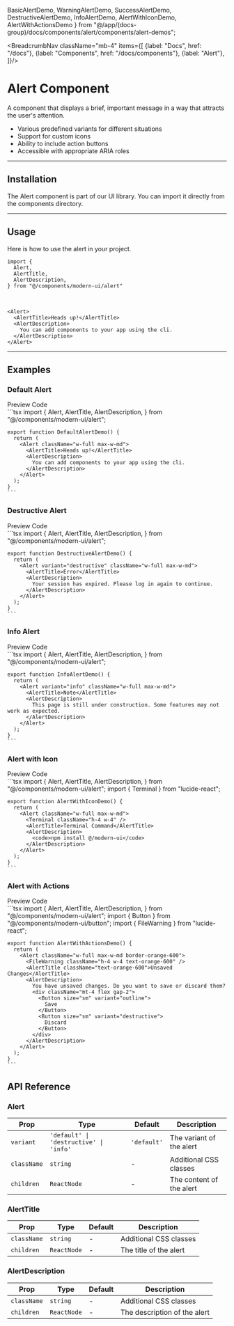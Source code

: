   BasicAlertDemo,
  WarningAlertDemo,
  SuccessAlertDemo,
  DestructiveAlertDemo,
  InfoAlertDemo,
  AlertWithIconDemo,
  AlertWithActionsDemo
} from "@/app/(docs-group)/docs/components/alert/components/alert-demos";

<BreadcrumbNav className="mb-4" items={[
  {label: "Docs", href: "/docs"},
  {label: "Components", href: "/docs/components"},
  {label: "Alert"},
]}/>

<PreviewAlert/>

# Alert Component

A component that displays a brief, important message in a way that attracts the user's attention.

- Various predefined variants for different situations
- Support for custom icons
- Ability to include action buttons
- Accessible with appropriate ARIA roles

---

## Installation

The Alert component is part of our UI library. You can import it directly from the components directory.

<AlertInstallation/>

---

## Usage

Here is how to use the alert in your project.

```tsx
import {
  Alert,
  AlertTitle,
  AlertDescription,
} from "@/components/modern-ui/alert"
```

<br/>

```tsx
<Alert>
  <AlertTitle>Heads up!</AlertTitle>
  <AlertDescription>
    You can add components to your app using the cli.
  </AlertDescription>
</Alert>
```

---

## Examples

### Default Alert

<Tabs defaultValue="preview">
  <TabsList>
    <TabsTrigger value="preview">Preview</TabsTrigger>
    <TabsTrigger value="code">Code</TabsTrigger>
  </TabsList>
  <TabsContent value="preview" className="p-6 border rounded-md mt-2 relative min-h-[200px]">
    <div className="absolute inset-0 bg-[radial-gradient(#80808080_1px,transparent_1px)] [background-size:16px_16px] opacity-50"></div>
    <div className="flex justify-center items-center h-full z-10 relative min-h-[200px]">
      <BasicAlertDemo />
    </div>
  </TabsContent>
  <TabsContent value="code">
    ```tsx
    import {
      Alert,
      AlertTitle,
      AlertDescription,
    } from "@/components/modern-ui/alert";

    export function DefaultAlertDemo() {
      return (
        <Alert className="w-full max-w-md">
          <AlertTitle>Heads up!</AlertTitle>
          <AlertDescription>
            You can add components to your app using the cli.
          </AlertDescription>
        </Alert>
      );
    }
    ```
  </TabsContent>
</Tabs>

### Destructive Alert

<Tabs defaultValue="preview">
  <TabsList>
    <TabsTrigger value="preview">Preview</TabsTrigger>
    <TabsTrigger value="code">Code</TabsTrigger>
  </TabsList>
  <TabsContent value="preview" className="p-6 border rounded-md mt-2 relative min-h-[200px]">
    <div className="absolute inset-0 bg-[radial-gradient(#80808080_1px,transparent_1px)] [background-size:16px_16px] opacity-50"></div>
    <div className="flex justify-center items-center h-full z-10 relative min-h-[200px]">
      <DestructiveAlertDemo />
    </div>
  </TabsContent>
  <TabsContent value="code">
    ```tsx
    import {
      Alert,
      AlertTitle,
      AlertDescription,
    } from "@/components/modern-ui/alert";

    export function DestructiveAlertDemo() {
      return (
        <Alert variant="destructive" className="w-full max-w-md">
          <AlertTitle>Error</AlertTitle>
          <AlertDescription>
            Your session has expired. Please log in again to continue.
          </AlertDescription>
        </Alert>
      );
    }
    ```
  </TabsContent>
</Tabs>

### Info Alert

<Tabs defaultValue="preview">
  <TabsList>
    <TabsTrigger value="preview">Preview</TabsTrigger>
    <TabsTrigger value="code">Code</TabsTrigger>
  </TabsList>
  <TabsContent value="preview" className="p-6 border rounded-md mt-2 relative min-h-[200px]">
    <div className="absolute inset-0 bg-[radial-gradient(#80808080_1px,transparent_1px)] [background-size:16px_16px] opacity-50"></div>
    <div className="flex justify-center items-center h-full z-10 relative min-h-[200px]">
      <InfoAlertDemo />
    </div>
  </TabsContent>
  <TabsContent value="code">
    ```tsx
    import {
      Alert,
      AlertTitle,
      AlertDescription,
    } from "@/components/modern-ui/alert";

    export function InfoAlertDemo() {
      return (
        <Alert variant="info" className="w-full max-w-md">
          <AlertTitle>Note</AlertTitle>
          <AlertDescription>
            This page is still under construction. Some features may not work as expected.
          </AlertDescription>
        </Alert>
      );
    }
    ```
  </TabsContent>
</Tabs>

### Alert with Icon

<Tabs defaultValue="preview">
  <TabsList>
    <TabsTrigger value="preview">Preview</TabsTrigger>
    <TabsTrigger value="code">Code</TabsTrigger>
  </TabsList>
  <TabsContent value="preview" className="p-6 border rounded-md mt-2 relative min-h-[200px]">
    <div className="absolute inset-0 bg-[radial-gradient(#80808080_1px,transparent_1px)] [background-size:16px_16px] opacity-50"></div>
    <div className="flex justify-center items-center h-full z-10 relative min-h-[200px]">
      <AlertWithIconDemo />
    </div>
  </TabsContent>
  <TabsContent value="code">
    ```tsx
    import {
      Alert,
      AlertTitle,
      AlertDescription,
    } from "@/components/modern-ui/alert";
    import { Terminal } from "lucide-react";

    export function AlertWithIconDemo() {
      return (
        <Alert className="w-full max-w-md">
          <Terminal className="h-4 w-4" />
          <AlertTitle>Terminal Command</AlertTitle>
          <AlertDescription>
            <code>npm install @/modern-ui</code>
          </AlertDescription>
        </Alert>
      );
    }
    ```
  </TabsContent>
</Tabs>

### Alert with Actions

<Tabs defaultValue="preview">
  <TabsList>
    <TabsTrigger value="preview">Preview</TabsTrigger>
    <TabsTrigger value="code">Code</TabsTrigger>
  </TabsList>
  <TabsContent value="preview" className="p-6 border rounded-md mt-2 relative min-h-[200px]">
    <div className="absolute inset-0 bg-[radial-gradient(#80808080_1px,transparent_1px)] [background-size:16px_16px] opacity-50"></div>
    <div className="flex justify-center items-center h-full z-10 relative min-h-[200px]">
      <AlertWithActionsDemo />
    </div>
  </TabsContent>
  <TabsContent value="code">
    ```tsx
    import {
      Alert,
      AlertTitle,
      AlertDescription,
    } from "@/components/modern-ui/alert";
    import { Button } from "@/components/modern-ui/button";
    import { FileWarning } from "lucide-react";

    export function AlertWithActionsDemo() {
      return (
        <Alert className="w-full max-w-md border-orange-600">
          <FileWarning className="h-4 w-4 text-orange-600" />
          <AlertTitle className="text-orange-600">Unsaved Changes</AlertTitle>
          <AlertDescription>
            You have unsaved changes. Do you want to save or discard them?
            <div className="mt-4 flex gap-2">
              <Button size="sm" variant="outline">
                Save
              </Button>
              <Button size="sm" variant="destructive">
                Discard
              </Button>
            </div>
          </AlertDescription>
        </Alert>
      );
    }
    ```
  </TabsContent>
</Tabs>

## API Reference

### Alert

| Prop | Type | Default | Description |
|------|------|---------|-------------|
| `variant` | `'default' \| 'destructive' \| 'info'` | `'default'` | The variant of the alert |
| `className` | `string` | - | Additional CSS classes |
| `children` | `ReactNode` | - | The content of the alert |

### AlertTitle

| Prop | Type | Default | Description |
|------|------|---------|-------------|
| `className` | `string` | - | Additional CSS classes |
| `children` | `ReactNode` | - | The title of the alert |

### AlertDescription

| Prop | Type | Default | Description |
|------|------|---------|-------------|
| `className` | `string` | - | Additional CSS classes |
| `children` | `ReactNode` | - | The description of the alert | 